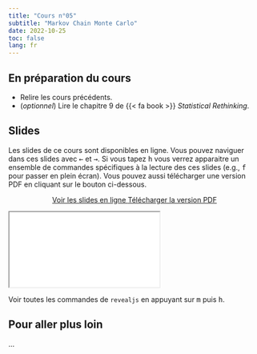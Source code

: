 ```yaml
---
title: "Cours n°05"
subtitle: "Markov Chain Monte Carlo"
date: 2022-10-25
toc: false
lang: fr
---
```


## En préparation du cours

- Relire les cours précédents.
- (*optionnel*) Lire le chapitre 9 de {{< fa book >}} *Statistical Rethinking*.

## Slides

Les slides de ce cours sont disponibles en ligne. Vous pouvez naviguer dans ces slides avec <kbd>←</kbd> et <kbd>→</kbd>. Si vous tapez <kbd>h</kbd> vous verrez apparaitre un ensemble de commandes spécifiques à la lecture des ces slides (e.g., <kbd>f</kbd> pour passer en plein écran). Vous pouvez aussi télécharger une version PDF en cliquant sur le bouton ci-dessous.

<p class="buttons" style="text-align:center;"><a class="btn btn-danger" target="_blank" href="../slides/html/cours05.html"><i class="fa-solid fa-arrow-up-right-from-square"></i> Voir les slides en ligne </a> <a class="btn btn-danger" target="_blank" href="../slides/pdf/cours05.pdf" role="button"><i class="fa-solid fa-file-pdf"></i> Télécharger la version PDF </a></p>

<div class="ratio ratio-16x9"> <iframe src="../slides/html/cours05.html"></iframe> </div>

::: {.callout-tip}
Voir toutes les commandes de `revealjs` en appuyant sur <kbd>m</kbd> puis <kbd>h</kbd>.
:::

## Pour aller plus loin

...
